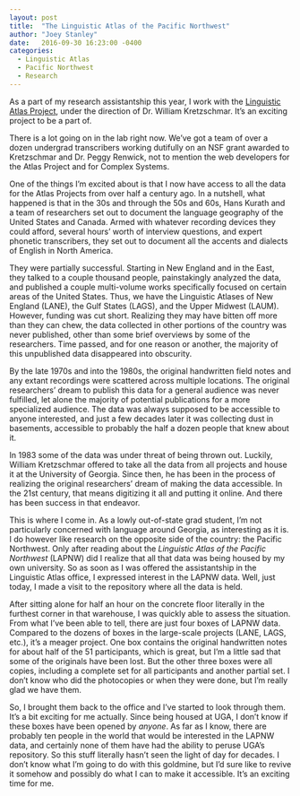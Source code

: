```yaml
---
layout: post
title:  "The Linguistic Atlas of the Pacific Northwest"
author: "Joey Stanley"
date:   2016-09-30 16:23:00 -0400
categories:
  - Linguistic Atlas
  - Pacific Northwest
  - Research
---
```


As a part of my research assistantship this year, I work with the [Linguistic Atlas Project](http://lap.uga.edu), under the direction of Dr. William Kretzschmar. It's an exciting project to be a part of.

There is a lot going on in the lab right now. We've got a team of over a dozen undergrad transcribers working dutifully on an NSF grant awarded to Kretzschmar and Dr. Peggy Renwick, not to mention the web developers for the Atlas Project and for Complex Systems.

One of the things I'm excited about is that I now have access to all the data for the Atlas Projects from over half a century ago. In a nutshell, what happened is that in the 30s and through the 50s and 60s, Hans Kurath and a team of researchers set out to document the language geography of the United States and Canada. Armed with whatever recording devices they could afford, several hours' worth of interview questions, and expert phonetic transcribers, they set out to document all the accents and dialects of English in North America.

They were partially successful. Starting in New England and in the East, they talked to a couple thousand people, painstakingly analyzed the data, and published a couple multi-volume works specifically focused on certain areas of the United States. Thus, we have the Linguistic Atlases of New England (LANE), the Gulf States (LAGS), and the Upper Midwest (LAUM). However, funding was cut short. Realizing they may have bitten off more than they can chew, the data collected in other portions of the country was never published, other than some brief overviews by some of the researchers. Time passed, and for one reason or another, the majority of this unpublished data disappeared into obscurity.

By the late 1970s and into the 1980s, the original handwritten field notes and any extant recordings were scattered across multiple locations. The original researchers' dream to publish this data for a general audience was never fulfilled, let alone the majority of potential publications for a more specialized audience. The data was always supposed to be accessible to anyone interested, and just a few decades later it was collecting dust in basements, accessible to probably the half a dozen people that knew about it.

In 1983 some of the data was under threat of being thrown out. Luckily, William Kretzschmar offered to take all the data from all projects and house it at the University of Georgia. Since then, he has been in the process of realizing the original researchers' dream of making the data accessible. In the 21st century, that means digitizing it all and putting it online. And there has been success in that endeavor.

This is where I come in. As a lowly out-of-state grad student, I'm not particularly concerned with language around Georgia, as interesting as it is. I do however like research on the opposite side of the country: the Pacific Northwest. Only after reading about the *Linguistic Atlas of the Pacific Northwest* (LAPNW) did I realize that all that data was being housed by my own university. So as soon as I was offered the assistantship in the Linguistic Atlas office, I expressed interest in the LAPNW data. Well, just today, I made a visit to the repository where all the data is held.

After sitting alone for half an hour on the concrete floor literally in the furthest corner in that warehouse, I was quickly able to assess the situation. From what I've been able to tell, there are just four boxes of LAPNW data. Compared to the dozens of boxes in the large-scale projects (LANE, LAGS, etc.), it's a meager project. One box contains the original handwritten notes for about half of the 51 participants, which is great, but I'm a little sad that some of the originals have been lost. But the other three boxes were all copies, including a complete set for all participants and another partial set. I don't know who did the photocopies or when they were done, but I'm really glad we have them.

So, I brought them back to the office and I've started to look through them. It's a bit exciting for me actually. Since being housed at UGA, I don't know if these boxes have been opened by *anyone*. As far as I know, there are probably ten people in the world that would be interested in the LAPNW data, and certainly none of them have had the ability to peruse UGA's repository. So this stuff literally hasn't seen the light of day for decades. I don't know what I'm going to do with this goldmine, but I'd sure like to revive it somehow and possibly do what I can to make it accessible. It's an exciting time for me.
